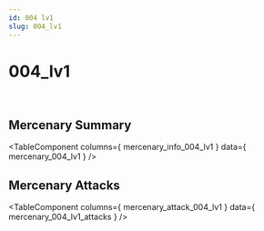 ```yaml
---
id: 004 lv1
slug: 004_lv1
---
```



# 004_lv1

<div style = {{ display: "flex" }}>
    <Image img={require('@site/static/img/mercenaries/illust/thum_char_view_n_004.jpg')}/>
    <Image img={require('@site/static/img/mercenaries/illust/thum_char_view_o_004.jpg')}/>
</div>

## Mercenary Summary

<TableComponent
  columns={ mercenary_info_004_lv1 }
  data={ mercenary_004_lv1 }
/>

## Mercenary Attacks

<TableComponent
  columns={ mercenary_attack_004_lv1 }
  data={ mercenary_004_lv1_attacks }
/>